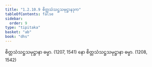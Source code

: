 ```yaml
---
title: "1.2.10.9 စိတ္တသံသဋ္ဌသမုဋ္ဌာနဒုက"
tableOfContents: false
sidebar:
  order: 9
type: "tipitaka"
basket: "ab"
book: "dhs"
---
```



<DynamicBreadcrumb />

<Division number="85" book="dhs" e="ch" v="29" p="12">

<Paragraph number="202" book="dhs">
စိတ္တသံသဋ္ဌသမုဋ္ဌာနာ ဓမ္မာ. (<Emphasis>1207, 1541</Emphasis>)
</Paragraph>

<Paragraph number="203" book="dhs">
နော စိတ္တသံသဋ္ဌသမုဋ္ဌာနာ ဓမ္မာ. (<Emphasis>1208, 1542</Emphasis>)
</Paragraph>
</Division>